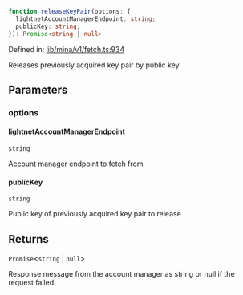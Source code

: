 ```ts
function releaseKeyPair(options: {
  lightnetAccountManagerEndpoint: string;
  publicKey: string;
}): Promise<string | null>
```

Defined in: [lib/mina/v1/fetch.ts:934](https://github.com/o1-labs/o1js/blob/df1ff77af12d7cbbed4a6167f02815fad4f0dceb/src/lib/mina/v1/fetch.ts#L934)

Releases previously acquired key pair by public key.

## Parameters

### options

#### lightnetAccountManagerEndpoint

`string`

Account manager endpoint to fetch from

#### publicKey

`string`

Public key of previously acquired key pair to release

## Returns

`Promise`\<`string` \| `null`\>

Response message from the account manager as string or null if the request failed
